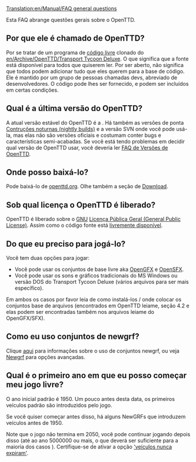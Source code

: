[[Translation:en/Manual/FAQ general questions]]

{{pt/Manual/FAQmenu}}

Esta FAQ abrange questões gerais sobre o OpenTTD.

==Por que ele é chamado de OpenTTD?==
Por se tratar de um programa de [http://www.opensource.org/ código livre] clonado do [[en/Archive/OpenTTD/Transport Tycoon Deluxe]].
O que significa que a fonte está disponível para todos que quiserem ler.  Por ser aberto, não significa que todos podem adicionar tudo que eles querem para a base de código. Ele é mantido por um grupo de pessoas chamadas devs, abreviado de desenvolvedores. O código pode lhes ser fornecido, e podem ser incluídos em certas condições.

==Qual é a última versão do OpenTTD?==
A atual versão estável do OpenTTD é a {{en/Version}}. Há também as versões de ponta [[pt/Nightly build|Contruções noturnas (nightly builds)]] e a versão SVN onde você pode usá-la, mas elas não são versões oficiais e costumam conter bugs e características semi-acabadas. Se você está tendo problemas em decidir qual versão de OpenTTD usar, você deveria ler [[pt/Archive/Community/FAQ Versões de OpenTTD|FAQ de Versões de OpenTTD]].

==Onde posso baixá-lo?==
Pode baixá-lo de [http://www.openttd.org/download-stable openttd.org]. Olhe também a seção de [[pt/Download|Download]].

==Sob qual licença o OpenTTD é liberado?==
OpenTTD é liberado sobre o [http://www.gnu.org/ GNU] [http://www.gnu.org/copyleft/gpl.html Licença Pública Geral (General Public License)]. Assim como o código fonte está [[en/Development/FAQ development#how-can-i-obtain-the-source-code|livremente disponível]].

==Do que eu preciso para jogá-lo?==
Você tem duas opções para jogar:
* Você pode usar os conjuntos de base livre aka [http://dev.openttdcoop.org/projects/opengfx OpenGFX ] e [http://dev.openttdcoop.org/projects/opensfx OpenSFX ].
* Você pode usar os sons e gráficos tradicionais do MS Windows ou versão DOS do Transport Tycoon Deluxe (vários arquivos para ser mais específico).
Em ambos os casos por favor leia de como instalá-los / onde colocar os conjuntos base de arquivos (encontrados em OpenTTD leiame, seção 4.2 e elas podem ser encontradas também nos arquivos leiame do OpenGFX/SFX).

==Como eu uso conjuntos de newgrf?==
Clique [[pt/FAQ NewGRF|aqui]] para informações sobre o uso de conjuntos newgrf, ou veja [[pt/Newgrf|Newgrf]] para opções avançadas.

==Qual é o primeiro ano em que eu posso começar meu jogo livre?==
O ano inicial padrão é 1950. Um pouco antes desta data, os primeiros veículos padrão são introduzidos pelo jogo.

Se você quiser começar antes disso, há alguns NewGRFs que introduzem veículos antes de 1950.

Note que o jogo não termina em 2050, você pode continuar jogando depois disso (até ao ano 5000000 ou mais, o que deverá ser suficiente para a maioria dos casos {{en/Manual/Emoticon|:)}}). Certifique-se de ativar a opção [[en/Archive/Manual/Settings/Advanced Settings/Vehicles#vehicles-never-expire|'veículos nunca expiram']].